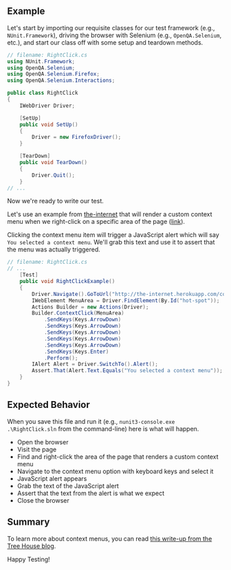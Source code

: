 ## Example

Let's start by importing our requisite classes for our test framework (e.g., `NUnit.Framework`), driving the browser with Selenium (e.g., `OpenQA.Selenium`, etc.), and start our class off with some setup and teardown methods.

```csharp
// filename: RightClick.cs
using NUnit.Framework;
using OpenQA.Selenium;
using OpenQA.Selenium.Firefox;
using OpenQA.Selenium.Interactions;

public class RightClick
{
    IWebDriver Driver;

    [SetUp]
    public void SetUp()
    {
        Driver = new FirefoxDriver();
    }

    [TearDown]
    public void TearDown()
    {
        Driver.Quit();
    }
// ...
```

Now we're ready to write our test.

Let's use an example from [the-internet](https://github.com/tourdedave/the-internet) that will render a custom context menu when we right-click on a specific area of the page ([link](http://the-internet.herokuapp.com/context_menu)).

Clicking the context menu item will trigger a JavaScript alert which will say `You selected a context menu`. We'll grab this text and use it to assert that the menu was actually triggered.

```csharp
// filename: RightClick.cs
// ...
    [Test]
    public void RightClickExample()
    {
        Driver.Navigate().GoToUrl("http://the-internet.herokuapp.com/context_menu");
        IWebElement MenuArea = Driver.FindElement(By.Id("hot-spot"));
        Actions Builder = new Actions(Driver);
        Builder.ContextClick(MenuArea)
            .SendKeys(Keys.ArrowDown)
            .SendKeys(Keys.ArrowDown)
            .SendKeys(Keys.ArrowDown)
            .SendKeys(Keys.ArrowDown)
            .SendKeys(Keys.ArrowDown)
            .SendKeys(Keys.Enter)
            .Perform();
        IAlert Alert = Driver.SwitchTo().Alert();
        Assert.That(Alert.Text.Equals("You selected a context menu"));
    }
}
```

## Expected Behavior

When you save this file and run it (e.g., `nunit3-console.exe .\RightClick.sln` from the command-line) here is what will happen.

- Open the browser
- Visit the page
- Find and right-click the area of the page that renders a custom context menu
- Navigate to the context menu option with keyboard keys and select it
- JavaScript alert appears
- Grab the text of the JavaScript alert
- Assert that the text from the alert is what we expect
- Close the browser

## Summary

To learn more about context menus, you can read [this write-up from the Tree House blog](http://blog.teamtreehouse.com/building-html5-context-menus).

Happy Testing!
